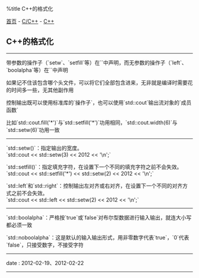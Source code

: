 %title C++的格式化

[[../../../index|首页]] - [[../index|C/C++]] - [[index|C++]]
==C++的格式化==
----
带参数的操作子（`setw`、`setfill`等）在`<iomanip>`中声明，而无参数的操作子（`left`、`boolalpha`等）在`<ios>`中声明

如果记不住该包含哪个头文件，可以将它们全部包含进来，无非就是编译时需要花的时间多一些，无其他副作用

控制输出既可以使用标准库的`操作子`，也可以使用`std::cout`输出流对象的`成员函数`

比如`std::cout.fill('*')`与`std::setfill('*')`功用相同，`std::cout.width(6)`与`std::setw(6)`功用一致
----
`std::setw()`：指定输出的宽度。<br>
`std::cout << std::setw(3) << 2012 << '\n';`

`std::setfill()`：指定填充字符，在设置下一个不同的填充字符之前不会失效。<br>
`std::cout << std::setfill('*') << std::setw(2) << 2012 << '\n';`

`std::left`和`std::right`：控制输出左对齐或右对齐，在设置下一个不同的对齐方式之前不会失效。<br>
`std::cout << std::left << std::setw(2) << 2012 << '\n';`
----
`std::boolalpha`：严格按`true`或`false`对布尔型数据进行输入输出，就连大小写都必须一致

`std::noboolalpha`：这是默认的输入输出形式，用非零数字代表`true`，`0`代表`false`，只接受数字，不接受字符
----
<red>date</red> : 2012-02-19、2012-02-22
----
